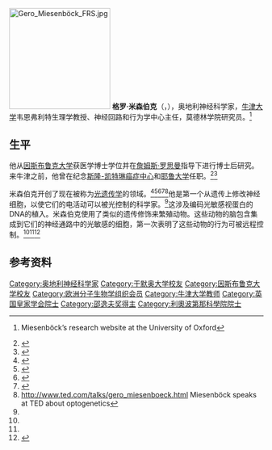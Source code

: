 [[File:Gero_Miesenböck_FRS.jpg|200px]]
'''格罗·米森伯克'''（{{lang-de|'''Gero Miesenböck'''}}，{{bd|1965年|7月15日|}}），奥地利神经科学家，[[牛津大学|牛津大学]]韦恩弗利特生理学教授、神经回路和行为学中心主任，莫德林学院研究员。<ref>{{cite web |url=http://www.cncb.ox.ac.uk/team/group-leaders/gero-miesenbock/ |title=存档副本 |accessdate=2013-10-30 |deadurl=yes |archiveurl=https://web.archive.org/web/20131102063126/http://www.cncb.ox.ac.uk/team/group-leaders/gero-miesenbock/ |archivedate=2013-11-02 }} Miesenböck’s research website at the University of Oxford</ref>

==生平==
他从[[因斯布鲁克大学|因斯布鲁克大学]]获医学博士学位并在[[詹姆斯·罗思曼|詹姆斯·罗思曼]]指导下进行博士后研究。来牛津之前，他曾在纪念[[斯隆-凯特琳癌症中心|斯隆-凯特琳癌症中心]]和[[耶鲁大学|耶鲁大学]]任职。<ref>{{cite journal|title=Patterns of synaptic activity in neural networks recorded by light emission from synaptolucins|pages=3402–3407|issn=0027-8424|journal=Proceedings of the National Academy of Sciences of the United States of America|volume=94|issue=7|date=1997-04-01|url=https://www.ncbi.nlm.nih.gov/pubmed/9096406|accessdate=2019-02-12|author=G. Miesenböck, J. E. Rothman|pmid=9096406|pmc=PMC20382|archive-date=2013-11-01|archive-url=https://web.archive.org/web/20131101053100/http://www.ncbi.nlm.nih.gov/pubmed/9096406|dead-url=no}}</ref><ref>{{cite journal|title=Visualizing secretion and synaptic transmission with pH-sensitive green fluorescent proteins|pages=192–195|issn=0028-0836|journal=Nature|volume=394|issue=6689|date=1998-07-09|doi=10.1038/28190|url=https://www.ncbi.nlm.nih.gov/pubmed/9671304|accessdate=2019-02-12|author=G. Miesenböck, D. A. De Angelis, J. E. Rothman|pmid=9671304|archive-date=2019-12-05|archive-url=https://web.archive.org/web/20191205013632/https://www.ncbi.nlm.nih.gov/pubmed/9671304|dead-url=no}}</ref>

米森伯克开创了现在被称为[[光遗传学|光遗传学]]的领域。<ref name=chARGe>{{cite journal|title=Selective photostimulation of genetically chARGed neurons|pages=15–22|issn=0896-6273|journal=Neuron|volume=33|issue=1|date=2002-01-03|url=https://www.ncbi.nlm.nih.gov/pubmed/11779476|accessdate=2019-02-12|author=Boris V. Zemelman, Georgia A. Lee, Minna Ng, Gero Miesenböck|pmid=11779476|archive-date=2017-03-15|archive-url=https://web.archive.org/web/20170315135320/https://www.ncbi.nlm.nih.gov/pubmed/11779476|dead-url=no}}</ref><ref name=fly>{{cite journal|title=Remote control of behavior through genetically targeted photostimulation of neurons|pages=141–152|issn=0092-8674|journal=Cell|volume=121|issue=1|date=2005-04-08|doi=10.1016/j.cell.2005.02.004|url=https://www.ncbi.nlm.nih.gov/pubmed/15820685|accessdate=2019-02-12|author=Susana Q. Lima, Gero Miesenböck|pmid=15820685|archive-date=2016-07-04|archive-url=https://web.archive.org/web/20160704025433/http://www.ncbi.nlm.nih.gov/pubmed/15820685|dead-url=no}}</ref><ref>{{cite journal|title=Lighting up the brain|pages=52–59|issn=0036-8733|journal=Scientific American|volume=299|issue=4|date=2008-10|url=https://www.ncbi.nlm.nih.gov/pubmed/18847085|accessdate=2019-02-12|author=Gero Miesenböck|pmid=18847085|archive-date=2013-11-01|archive-url=https://web.archive.org/web/20131101052012/http://www.ncbi.nlm.nih.gov/pubmed/18847085|dead-url=no}}</ref><ref>{{cite journal|title=The optogenetic catechism|pages=395–399|issn=1095-9203|journal=Science (New York, N.Y.)|volume=326|issue=5951|date=2009-10-16|doi=10.1126/science.1174520|url=https://www.ncbi.nlm.nih.gov/pubmed/19833960|accessdate=2019-02-12|author=Gero Miesenböck|pmid=19833960|archive-date=2013-11-01|archive-url=https://web.archive.org/web/20131101052203/http://www.ncbi.nlm.nih.gov/pubmed/19833960|dead-url=no}}</ref><ref name=TED>http://www.ted.com/talks/gero_miesenboeck.html {{Wayback|url=http://www.ted.com/talks/gero_miesenboeck.html |date=20140222021057 }} Miesenböck speaks at TED about optogenetics</ref>他是第一个从遗传上修改神经细胞，以使它们的电活动可以被光控制的科学家。<ref name=chARGe />这涉及编码光敏感视蛋白的DNA的植入。米森伯克使用了类似的遗传修饰来繁殖动物。这些动物的脑包含集成到它们的神经通路中的光敏感的细胞，第一次表明了这些动物的行为可被远程控制。<ref name=fly /><ref name=TED /><ref>{{cite news|last=Zimmer|first=Carl|title=An Off-or-On Switch for Controlling Animals?|url=http://www.nytimes.com/2005/04/12/science/12fly.html?pagewanted=print&position=&_r=0|accessdate=12 April 2005|newspaper=New York Times}}</ref>

==参考资料==
{{reflist}}

{{邵逸夫奖}}
{{Authority control}}
{{DEFAULTSORT:Miesenbock, Gero}}
[[Category:奥地利神经科学家|Category:奥地利神经科学家]]
[[Category:于默奥大学校友|Category:于默奥大学校友]]
[[Category:因斯布鲁克大学校友|Category:因斯布鲁克大学校友]]
[[Category:欧洲分子生物学组织会员|Category:欧洲分子生物学组织会员]]
[[Category:牛津大学教师|Category:牛津大学教师]]
[[Category:英国皇家学会院士|Category:英国皇家学会院士]]
[[Category:邵逸夫奖得主|Category:邵逸夫奖得主]]
[[Category:利奧波第那科學院院士|Category:利奧波第那科學院院士]]